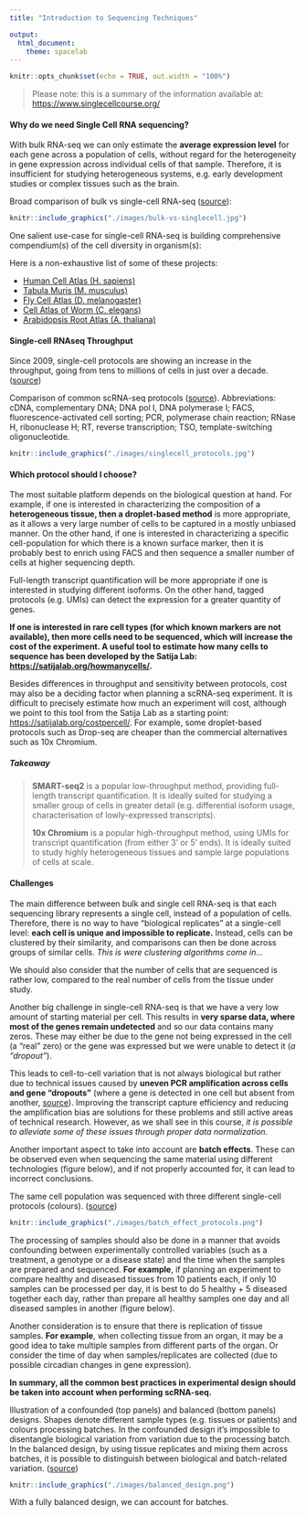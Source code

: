 ```yaml
---
title: "Introduction to Sequencing Techniques"

output:
  html_document:
    theme: spacelab
---
```


<link rel="stylesheet" href="headers.css">

```r
knitr::opts_chunk$set(echo = TRUE, out.width = "100%")
```

> Please note: this is a summary of the information available at: <https://www.singlecellcourse.org/>

#### Why do we need Single Cell RNA sequencing?

With bulk RNA-seq we can only estimate the **average expression level** for each gene across a population of cells, without regard for the heterogeneity in gene expression across individual cells of that sample.
Therefore, it is insufficient for studying heterogeneous systems, e.g. early development studies or complex tissues such as the brain.

Broad comparison of bulk vs single-cell RNA-seq ([source](https://technologynetworks.com)):

```r
knitr::include_graphics("./images/bulk-vs-singlecell.jpg")
```

One salient use-case for single-cell RNA-seq is building comprehensive compendium(s) of the cell diversity in organism(s):

Here is a non-exhaustive list of some of these projects:

-   [Human Cell Atlas (H. sapiens)](https://www.humancellatlas.org/)
-   [Tabula Muris (M. musculus)](https://tabula-muris.ds.czbiohub.org/)
-   [Fly Cell Atlas (D. melanogaster)](https://flycellatlas.org/)
-   [Cell Atlas of Worm (C. elegans)](https://atlas.gs.washington.edu/worm-rna/)
-   [Arabidopsis Root Atlas (A. thaliana)](https://bioit3.irc.ugent.be/plant-sc-atlas/root)

#### Single-cell RNAseq Throughput

Since 2009, single-cell protocols are showing an increase in the throughput, going from tens to millions of cells in just over a decade.
([source](https://arxiv.org/abs/1704.01379))

Comparison of common scRNA-seq protocols ([source](https://doi.org/10.1146/annurev-biodatasci-080917-013452)).
Abbreviations: cDNA, complementary DNA; DNA pol I, DNA polymerase I; FACS, fluorescence-activated cell sorting; PCR, polymerase chain reaction; RNase H, ribonuclease H; RT, reverse transcription; TSO, template-switching oligonucleotide.

```r
knitr::include_graphics("./images/singlecell_protocols.jpg")
```

#### Which protocol should I choose?

The most suitable platform depends on the biological question at hand.
For example, if one is interested in characterizing the composition of a **heterogeneous tissue, then a droplet-based method** is more appropriate, as it allows a very large number of cells to be captured in a mostly unbiased manner.
On the other hand, if one is interested in characterizing a specific cell-population for which there is a known surface marker, then it is probably best to enrich using FACS and then sequence a smaller number of cells at higher sequencing depth.

Full-length transcript quantification will be more appropriate if one is interested in studying different isoforms.
On the other hand, tagged protocols (e.g. UMIs) can detect the expression for a greater quantity of genes.

**If one is interested in rare cell types (for which known markers are not available), then more cells need to be sequenced, which will increase the cost of the experiment. A useful tool to estimate how many cells to sequence has been developed by the Satija Lab: <https://satijalab.org/howmanycells/>.**

Besides differences in throughput and sensitivity between protocols, cost may also be a deciding factor when planning a scRNA-seq experiment.
It is difficult to precisely estimate how much an experiment will cost, although we point to this tool from the Satija Lab as a starting point: <https://satijalab.org/costpercell/>.
For example, some droplet-based protocols such as Drop-seq are cheaper than the commercial alternatives such as 10x Chromium.

<!-- Methods such as cell hashing (Stoeckius et al.) may further reduce the costs of sequencing using current platforms. This method in particular consists of attaching oligo-tags to cell membranes, allowing more cells from multiple samples to be loaded per experiment, which can later be demultiplexed during the analysis. -->

##### Takeaway

> **SMART-seq2** is a popular low-throughput method, providing full-length transcript quantification.
> It is ideally suited for studying a smaller group of cells in greater detail (e.g. differential isoform usage, characterisation of lowly-expressed transcripts).
>
> **10x Chromium** is a popular high-throughput method, using UMIs for transcript quantification (from either 3' or 5' ends).
> It is ideally suited to study highly heterogeneous tissues and sample large populations of cells at scale.

#### Challenges

The main difference between bulk and single cell RNA-seq is that each sequencing library represents a single cell, instead of a population of cells.
Therefore, there is no way to have "biological replicates" at a single-cell level: **each cell is unique and impossible to replicate.** Instead, cells can be clustered by their similarity, and comparisons can then be done across groups of similar cells.
*This is were clustering algorithms come in...*

We should also consider that the number of cells that are sequenced is rather low, compared to the real number of cells from the tissue under study.

Another big challenge in single-cell RNA-seq is that we have a very low amount of starting material per cell.
This results in **very sparse data, where most of the genes remain undetected** and so our data contains many zeros.
These may either be due to the gene not being expressed in the cell (a "real" zero) or the gene was expressed but we were unable to detect it (*a "dropout"*).

This leads to cell-to-cell variation that is not always biological but rather due to technical issues caused by **uneven PCR amplification across cells and gene "dropouts"** (where a gene is detected in one cell but absent from another, [source](https://doi.org/10.1038/nmeth.2967)).
Improving the transcript capture efficiency and reducing the amplification bias are solutions for these problems and still active areas of technical research.
However, as we shall see in this course, *it is possible to alleviate some of these issues through proper data normalization*.

Another important aspect to take into account are **batch effects**.
These can be observed even when sequencing the same material using different technologies (figure below), and if not properly accounted for, it can lead to incorrect conclusions.

The same cell population was sequenced with three different single-cell protocols (colours).
([source](https://doi.org/10.1016/j.molcel.2018.10.020))

```r
knitr::include_graphics("./images/batch_effect_protocols.png")
```

The processing of samples should also be done in a manner that avoids confounding between experimentally controlled variables (such as a treatment, a genotype or a disease state) and the time when the samples are prepared and sequenced.
**For example**, if planning an experiment to compare healthy and diseased tissues from 10 patients each, if only 10 samples can be processed per day, it is best to do 5 healthy + 5 diseased together each day, rather than prepare all healthy samples one day and all diseased samples in another (figure below).

Another consideration is to ensure that there is replication of tissue samples.
**For example**, when collecting tissue from an organ, it may be a good idea to take multiple samples from different parts of the organ.
Or consider the time of day when samples/replicates are collected (due to possible circadian changes in gene expression).

**In summary, all the common best practices in experimental design should be taken into account when performing scRNA-seq.**

Illustration of a confounded (top panels) and balanced (bottom panels) designs.
Shapes denote different sample types (e.g. tissues or patients) and colours processing batches.
In the confounded design it's impossible to disentangle biological variation from variation due to the processing batch.
In the balanced design, by using tissue replicates and mixing them across batches, it is possible to distinguish between biological and batch-related variation.
([source](https://doi.org/10.1093/biostatistics/kxx053))

```r
knitr::include_graphics("./images/balanced_design.png")
```

With a fully balanced design, we can account for batches.
